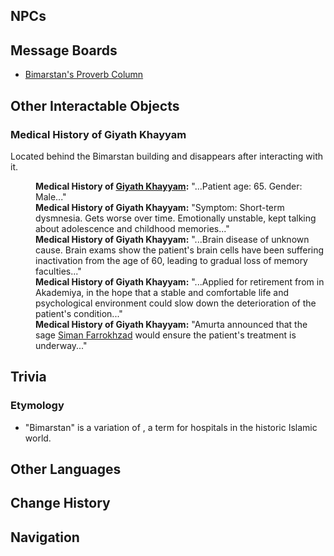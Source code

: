 {{Location Infobox
|image        = <gallery>
Bimarstan.png|In-game
Point of Interest Bimarstan Map Location.png|Map
</gallery>
|type         = Point of Interest
|region       = Sumeru
|subregion    = Dharma Forest
|area         = Avidya Forest
|subarea      = Sumeru City
}}
{{Location Intro|description=<p>It is located just southeast of the city's northwestern [[Teleport Waypoint]]. It is a hospital run by [[Amurta]] which provides free healthcare to all Sumeru residents.</p>}}

==NPCs==
{{column|2|
* [[Aftab]] &mdash; Farmer
* [[Golshan]] &mdash; Intern Doctor at "Bimarstan"
* [[Gurgen]] &mdash; Herb Farmer
* [[Javad]]
* [[Lila]]
* [[Nevida]] &mdash; Mahamata
* [[Nidal]] &mdash; Mercenary, Corps of Thirty
* [[Salar]] &mdash; Fertilizer Distributor
* [[Tahmina]]
* [[Tamara]] &mdash; Intern Doctor at "Bimarstan"
* [[Vardan]] &mdash; Herb Farmer
* [[Zakariya]] &mdash; Doctor at "Bimarstan"
}}
<!--
==Gallery==
<gallery>
</gallery>
-->

==Message Boards==
* [[Bimarstan's Proverb Column]]

==Other Interactable Objects==
===Medical History of Giyath Khayyam===
Located behind the Bimarstan building and disappears after interacting with it.
{{Dialogue start}}
:'''Medical History of [[Khayyam|Giyath Khayyam]]:''' "...Patient age: 65. Gender: Male..."
:'''Medical History of Giyath Khayyam:''' "Symptom: Short-term dysmnesia. Gets worse over time. Emotionally unstable, kept talking about adolescence and childhood memories..."
:'''Medical History of Giyath Khayyam:''' "...Brain disease of unknown cause. Brain exams show the patient's brain cells have been suffering inactivation from the age of 60, leading to gradual loss of memory faculties..."
:'''Medical History of Giyath Khayyam:''' "...Applied for retirement from {{Rubi|Amurta|Biology}} in Akademiya, in the hope that a stable and comfortable life and psychological environment could slow down the deterioration of the patient's condition..."
:'''Medical History of Giyath Khayyam:''' "Amurta announced that the sage [[Siman Farrokhzad]] would ensure the patient's treatment is underway..."
{{Dialogue end}}

==Trivia==
===Etymology===
*"Bimarstan" is a variation of {{lang|''{{w|bimaristan}}''|ar=بِيْمَارِسْتَان|ar_rm=bīmāristān|fa=بيمارستان|fa_rm=bīmārestān|fa_lit=location of sickness}}, a term for hospitals in the historic Islamic world.

==Other Languages==
{{Other Languages
|default_hidden = 1
|en      = Bimarstan
|zhs     = 健康之家
|zhs_rm  = Jiànkāng zhī Jiā
|zht     = 健康之家
|zht_rm  = Jiànkāng zhī Jiā
|ja      = ビマリスタン
|ja_rm   = Bimarisutan
|ko      = 비마르스탄
|ko_rm   = Bimareuseutan
|es      = Bimaristán
|fr      = Bimarestan
|ru      = Бимарстана
|th      = Bimarstan
|vi      = Bimarstan
|de      = Bimarstan
|id      = Bimarstan
|pt      = Bimarstan
|tr      = Bimarstan
|it      = Bimarstan
}}

==Change History==
{{Change History|3.0}}
<!--
==References==
{{Reflist}}
-->
==Navigation==
{{PoI Navbox|Sumeru}}